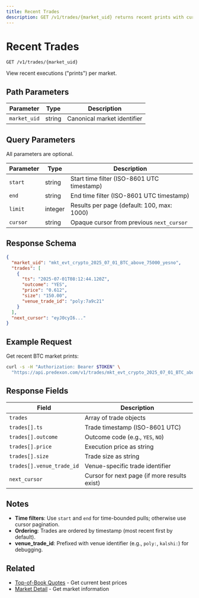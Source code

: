 ```yaml
---
title: Recent Trades
description: GET /v1/trades/{market_uid} returns recent prints with cursor pagination and optional time filters.
---
```


# Recent Trades

```
GET /v1/trades/{market_uid}
```

View recent executions ("prints") per market.

## Path Parameters

| Parameter | Type | Description |
|-----------|------|-------------|
| `market_uid` | string | Canonical market identifier |

## Query Parameters

All parameters are optional.

| Parameter | Type | Description |
|-----------|------|-------------|
| `start` | string | Start time filter (ISO-8601 UTC timestamp) |
| `end` | string | End time filter (ISO-8601 UTC timestamp) |
| `limit` | integer | Results per page (default: 100, max: 1000) |
| `cursor` | string | Opaque cursor from previous `next_cursor` |

## Response Schema

```json
{
  "market_uid": "mkt_evt_crypto_2025_07_01_BTC_above_75000_yesno",
  "trades": [
    {
      "ts": "2025-07-01T08:12:44.120Z",
      "outcome": "YES",
      "price": "0.612",
      "size": "150.00",
      "venue_trade_id": "poly:7a9c21"
    }
  ],
  "next_cursor": "eyJ0cyI6..."
}
```

## Example Request

Get recent BTC market prints:

```bash
curl -s -H "Authorization: Bearer $TOKEN" \
  "https://api.predexon.com/v1/trades/mkt_evt_crypto_2025_07_01_BTC_above_75000_yesno?limit=200"
```

## Response Fields

| Field | Description |
|-------|-------------|
| `trades` | Array of trade objects |
| `trades[].ts` | Trade timestamp (ISO-8601 UTC) |
| `trades[].outcome` | Outcome code (e.g., `YES`, `NO`) |
| `trades[].price` | Execution price as string |
| `trades[].size` | Trade size as string |
| `trades[].venue_trade_id` | Venue-specific trade identifier |
| `next_cursor` | Cursor for next page (if more results exist) |

## Notes

- **Time filters**: Use `start` and `end` for time-bounded pulls; otherwise use cursor pagination.
- **Ordering**: Trades are ordered by timestamp (most recent first by default).
- **venue_trade_id**: Prefixed with venue identifier (e.g., `poly:`, `kalshi:`) for debugging.

## Related

- [Top-of-Book Quotes](/pages/live-data/quotes) - Get current best prices
- [Market Detail](/pages/discovery/market-detail) - Get market information
